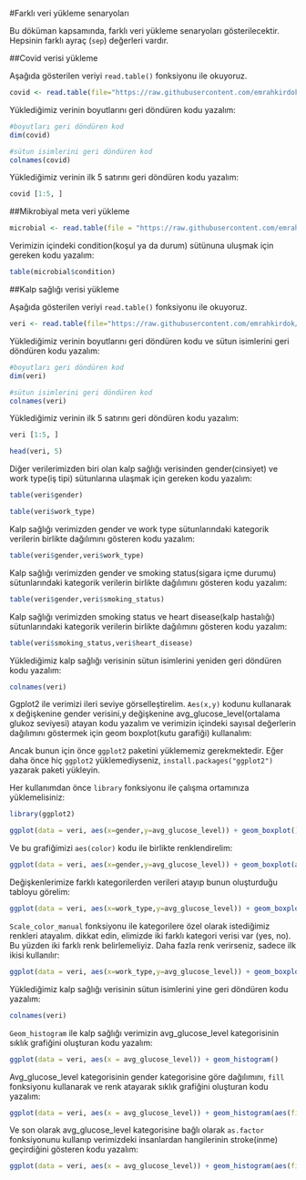 #Farklı veri yükleme senaryoları

Bu döküman kapsamında, farklı veri yükleme senaryoları gösterilecektir. Hepsinin farklı ayraç (`sep`) değerleri vardır.

##Covid verisi yükleme

Aşağıda gösterilen veriyi `read.table()` fonksiyonu ile okuyoruz.

```{r}
covid <- read.table(file="https://raw.githubusercontent.com/emrahkirdok/ybva/main/data/covid.txt",sep =" ",header = TRUE)
```

Yüklediğimiz verinin boyutlarını geri döndüren kodu yazalım:

```{r}
#boyutları geri döndüren kod
dim(covid)
```

```{r}
#sütun isimlerini geri döndüren kod
colnames(covid)
```

Yüklediğimiz verinin ilk 5 satırını geri döndüren kodu yazalım:

```{r}
covid [1:5, ]
```

##Mikrobiyal meta veri yükleme

```{r}
microbial <- read.table(file = "https://raw.githubusercontent.com/emrahkirdok/ybva/main/data/microbial-metadata.txt", sep = "\t", header = TRUE)
```

Verimizin içindeki condition(koşul ya da durum) sütünuna uluşmak için gereken kodu yazalım:

```{r}
table(microbial$condition)
```

##Kalp sağlığı verisi yükleme

Aşağıda gösterilen veriyi `read.table()` fonksiyonu ile okuyoruz.

```{r}
veri <- read.table(file="https://raw.githubusercontent.com/emrahkirdok/ybva/main/data/healthcare-dataset-stroke-data.csv",sep ="," , header = TRUE)
```

Yüklediğimiz verinin boyutlarını geri döndüren kodu ve sütun isimlerini geri döndüren kodu yazalım:

```{r}
#boyutları geri döndüren kod
dim(veri)
```

```{r}
#sütun isimlerini geri döndüren kod
colnames(veri)
```

Yüklediğimiz verinin ilk 5 satırını geri döndüren kodu yazalım:

```{r}
veri [1:5, ]
```

```{r}
head(veri, 5)
```
Diğer verilerimizden biri olan kalp sağlığı verisinden gender(cinsiyet) ve work type(iş tipi) sütunlarına ulaşmak için gereken kodu yazalım:

```{r}
table(veri$gender)
```

```{r}
table(veri$work_type)
```
Kalp sağlığı verimizden gender ve work type sütunlarındaki kategorik verilerin birlikte dağılımını gösteren kodu yazalım:

```{r}
table(veri$gender,veri$work_type)
```
Kalp sağlığı verimizden gender ve smoking status(sigara içme durumu) sütunlarındaki kategorik verilerin birlikte dağılımını gösteren kodu yazalım:

```{r}
table(veri$gender,veri$smoking_status)
```
Kalp sağlığı verimizden smoking status ve heart disease(kalp hastalığı) sütunlarındaki kategorik verilerin birlikte dağılımını gösteren kodu yazalım:

```{r}
table(veri$smoking_status,veri$heart_disease)
```

Yüklediğimiz kalp sağlığı verisinin sütun isimlerini yeniden geri döndüren kodu yazalım:

```{r}
colnames(veri)
```

Ggplot2 ile verimizi ileri seviye görselleştirelim. `Aes(x,y)` kodunu kullanarak x değişkenine gender verisini,y değişkenine avg_glucose_level(ortalama glukoz seviyesi) atayan kodu yazalım ve verimizin içindeki sayısal değerlerin dağılımını göstermek için geom boxplot(kutu garafiği) kullanalım:

Ancak bunun için önce `ggplot2` paketini yüklememiz gerekmektedir. Eğer daha önce hiç `ggplot2` yüklemediyseniz, `install.packages("ggplot2")` yazarak paketi yükleyin.

Her kullanımdan önce `library` fonksiyonu ile çalışma ortamınıza yüklemelisiniz:

```{r}
library(ggplot2)
```

```{r}
ggplot(data = veri, aes(x=gender,y=avg_glucose_level)) + geom_boxplot()
```
Ve bu grafiğimizi `aes(color)` kodu ile birlikte renklendirelim:

```{r}
ggplot(data = veri, aes(x=gender,y=avg_glucose_level)) + geom_boxplot(aes(color=gender))
```

Değişkenlerimize farklı kategorilerden verileri atayıp bunun oluşturduğu tabloyu görelim:

```{r}
ggplot(data = veri, aes(x=work_type,y=avg_glucose_level)) + geom_boxplot()
```
`Scale_color_manual` fonksiyonu ile kategorilere özel olarak istediğimiz renkleri atayalım. dikkat edin, elimizde iki farklı kategori verisi var (yes, no). Bu yüzden iki farklı renk belirlemeliyiz. Daha fazla renk verirseniz, sadece ilk ikisi kullanılır:

```{r}
ggplot(data = veri, aes(x=work_type,y=avg_glucose_level)) + geom_boxplot(aes(colour=ever_married))+ scale_color_manual(values = c("blue","pink"))
```
Yüklediğimiz kalp sağlığı verisinin sütun isimlerini yine geri döndüren kodu yazalım:

```{r}
colnames(veri)
```

`Geom_histogram` ile kalp sağlığı verimizin avg_glucose_level kategorisinin sıklık grafiğini oluşturan kodu yazalım:

```{r}
ggplot(data = veri, aes(x = avg_glucose_level)) + geom_histogram()
```

Avg_glucose_level kategorisinin gender kategorisine göre dağılımını, `fill` fonksiyonu kullanarak ve renk atayarak sıklık grafiğini oluşturan kodu yazalım:

```{r}
ggplot(data = veri, aes(x = avg_glucose_level)) + geom_histogram(aes(fill = gender))
```

Ve son olarak avg_glucose_level kategorisine bağlı olarak `as.factor` fonksiyonunu kullanıp verimizdeki insanlardan hangilerinin stroke(inme) geçirdiğini gösteren kodu yazalım:

```{r}
ggplot(data = veri, aes(x = avg_glucose_level)) + geom_histogram(aes(fill = as.factor(stroke)))
```




















